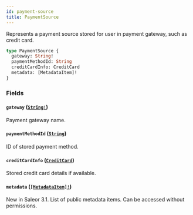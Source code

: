 ```yaml
---
id: payment-source
title: PaymentSource
---
```


Represents a payment source stored for user in payment gateway, such as credit card.

```graphql
type PaymentSource {
  gateway: String!
  paymentMethodId: String
  creditCardInfo: CreditCard
  metadata: [MetadataItem]!
}
```

### Fields

#### `gateway` ([`String!`](../../../developer/api-reference/scalars/string))

Payment gateway name.

#### `paymentMethodId` ([`String`](../../../developer/api-reference/scalars/string))

ID of stored payment method.

#### `creditCardInfo` ([`CreditCard`](../../../developer/api-reference/objects/credit-card))

Stored credit card details if available.

#### `metadata` ([`[MetadataItem]!`](../../../developer/api-reference/objects/metadata-item))

New in Saleor 3.1. List of public metadata items. Can be accessed without permissions.
